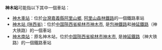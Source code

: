 '''神木站'''可能指以下其中一個車站：
*[[神木車站|神木車站]]：位於[[台灣|台灣]][[嘉義縣|嘉義縣]][[阿里山鄉|阿里山鄉]], [[阿里山森林鐵路|阿里山森林鐵路]]的一個鐵路車站
*[[神木站_(陕西省)|神木站 (陕西省)]]：位於[[中国|中国]][[陝西省|陝西省]][[榆林市|榆林市]][[神木市|神木市]], 是[[包神鐵路|包神鐵路]]和[[神延鐵路|神延鐵路]]（神大铁路）的一個車站
*[[神木南站|神木南站]]：原名神木站，位於[[中国|中国]][[陝西省|陝西省]][[榆林市|榆林市]][[神木市|神木市]], 是[[神延鐵路|神延鐵路]]（神大铁路）的一個鐵路車站
{{disambig|Cat=三字車站名消歧義}}